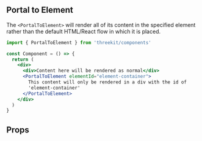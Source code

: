 

<Meta title="Wrappers/Portal to Element" />

## Portal to Element

The `<PortalToElement>` will render all of its content in the specified element rather than
the default HTML/React flow in which it is placed.

```jsx
import { PortalToElement } from 'threekit/components'

const Component = () => {
  return (
    <div>
      <div>Content here will be rendered as normal</div>
      <PortalToElement elementId="element-container">
        This content will only be rendered in a div with the id of
        'element-container'
      </PortalToElement>
    </div>
  )
}
```

## Props

<ArgsTable of={PortalToElement} />
